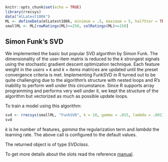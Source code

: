 <!--
%\VignetteEngine{knitr::knitr}
%\VignetteIndexEntry{2.4 Simon Funk's SVD}
-->

```r
knitr::opts_chunk$set(echo = TRUE)
library(rrecsys)
data("mlLatest100k")
ML <- defineData(mlLatest100k, minimum = .5, maximum = 5, halfStar = TRUE)
smallML <- ML[rowRatings(ML)>=250, colRatings(ML)>=150]
```

## Simon Funk's SVD

We implemented the basic but popular SVD algorithm by Simon Funk. The dimensionality of the user-item matrix is reduced to the _k_ strongest signals using the stochastic gradient descent optimization technique. Each feature weight in the $users \times k$ and $k \times items$ matrices are updated until the preset convergence criteria is met. Implementing FunkSVD in R turned out to be quite challenging due to the algorithm's structure with nested loops and R's inability to perform well under this circumstance. Since R supports array programming and performs very well under it, we kept the structure of the algorithm but vectorized as much as possible update loops.

To train a model using this algorithm:
```r
svd <- rrecsys(smallML, "FunkSVD", k = 10, gamma = .015, lambda = .001)
svd
```
_k_ is he number of features, _gamma_ the regularization term and _lambda_ the learning rate. The above call is configured to the default values.

The returned object is of type _SVDclass_. 

To get more details about the slots read the reference [manual](https://cran.r-project.org/web/packages/rrecsys/rrecsys.pdf).
